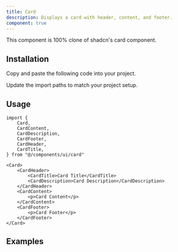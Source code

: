 ```yaml
---
title: Card
description: Displays a card with header, content, and footer.
component: true
---
```


<Callout>
    This component is 100% clone of shadcn's card component.
</Callout>

<ComponentPreview name="card-demo" />

## Installation

<Steps>

<Step>Copy and paste the following code into your project.</Step>

<ComponentSource name="card" />

<Step>Update the import paths to match your project setup.</Step>

</Steps>

## Usage

```tsx
import {
    Card,
    CardContent,
    CardDescription,
    CardFooter,
    CardHeader,
    CardTitle,
} from "@/components/ui/card"
```

```tsx
<Card>
    <CardHeader>
        <CardTitle>Card Title</CardTitle>
        <CardDescription>Card Description</CardDescription>
    </CardHeader>
    <CardContent>
        <p>Card Content</p>
    </CardContent>
    <CardFooter>
        <p>Card Footer</p>
    </CardFooter>
</Card>
```

## Examples

<ComponentPreview name="card-two-demo" />
